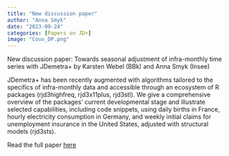 ```yaml
---
title: "New discussion paper"
author: "Anna Smyk"
date: "2023-09-24"
categories: [Papers on JD+]
image: "Couv_DP.png"
---
```


New discussion paper: Towards seasonal adjustment of infra-monthly time series with JDemetra+ by Karsten Webel (BBk) and Anna Smyk (Insee)

JDemetra+ has been recently augmented with algorithms tailored to the specifics of infra-monthly data and accessible through an ecosystem of R packages (rjd3highfreq, rjd3x11plus, rjd3stl). We give a comprehensive overview of the packages' current developmental stage and illustrate selected capabilities, including code snippets, using daily births in France, hourly electricity consumption in Germany, and weekly initial claims for unemployment insurance in the United States, adjusted with structural models (rjd3sts).

Read the full paper [here](https://www.bundesbank.de/resource/blob/915460/e0c29d7a79c28c3b48cdc0b07f1e3a64/mL/2023-09-04-dkp-24-data.pdf)
